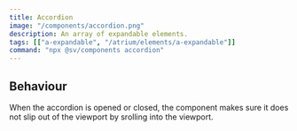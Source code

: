 ```yaml
---
title: Accordion
image: "/components/accordion.png"
description: An array of expandable elements.
tags: [["a-expandable", "/atrium/elements/a-expandable"]]
command: "npx @sv/components accordion"
---
```



## Behaviour

When the accordion is opened or closed, the component makes sure it does not slip out of the viewport by srolling into the viewport.

<Example code={AccordionDemoCode}>
  <AccordionDemo client:only="vue" />
</Example>
